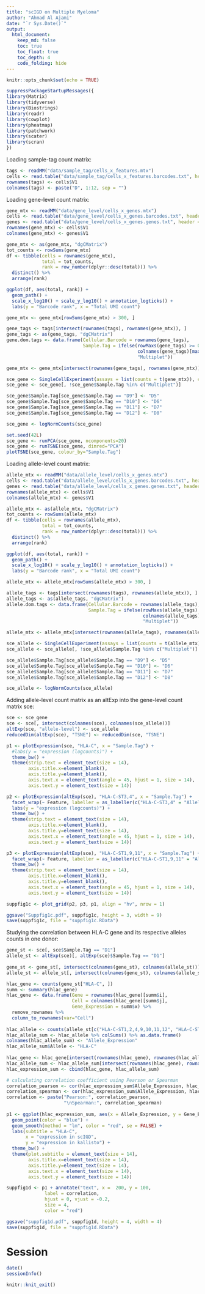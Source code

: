 ```yaml
---
title: "scIGD on Multiple Myeloma"
author: "Ahmad Al Ajami"
date: "`r Sys.Date()`"
output:
  html_document:
    keep_md: false
    toc: true
    toc_float: true
    toc_depth: 4
    code_folding: hide
---
```


```r
knitr::opts_chunk$set(echo = TRUE)
```

```r
suppressPackageStartupMessages({
library(Matrix)
library(tidyverse)
library(Biostrings)
library(readr)  
library(cowplot)
library(pheatmap)
library(patchwork)
library(scater)
library(scran)
})
```

Loading sample-tag count matrix:

```r
tags <- readMM("data/sample_tag/cells_x_features.mtx")
cells <- read.table("data/sample_tag/cells_x_features.barcodes.txt", header = FALSE)
rownames(tags) <- cells$V1
colnames(tags) <- paste("D", 1:12, sep = "")
```

Loading gene-level count matrix:

```r
gene_mtx <- readMM("data/gene_level/cells_x_genes.mtx")
cells <- read.table("data/gene_level/cells_x_genes.barcodes.txt", header = FALSE)
genes <- read.table("data/gene_level/cells_x_genes.genes.txt", header = FALSE)
rownames(gene_mtx) <- cells$V1
colnames(gene_mtx) <- genes$V1

gene_mtx <- as(gene_mtx, "dgCMatrix")
tot_counts <- rowSums(gene_mtx)
df <- tibble(cells = rownames(gene_mtx),
             total = tot_counts,
             rank = row_number(dplyr::desc(total))) %>%
  distinct() %>%
  arrange(rank)

ggplot(df, aes(total, rank)) +
  geom_path() +
  scale_x_log10() + scale_y_log10() + annotation_logticks() +
  labs(y = "Barcode rank", x = "Total UMI count")

gene_mtx <- gene_mtx[rowSums(gene_mtx) > 300, ]

gene_tags <- tags[intersect(rownames(tags), rownames(gene_mtx)), ]
gene_tags <- as(gene_tags, "dgCMatrix")
gene.dom.tags <- data.frame(Cellular.Barcode = rownames(gene_tags),
                            Sample.Tag = ifelse(rowMaxs(gene_tags) >= 0.7 * rowSums(gene_tags),
                                                colnames(gene_tags)[max.col(gene_tags)],
                                                "Multiplet"))

gene_mtx <- gene_mtx[intersect(rownames(gene_tags), rownames(gene_mtx)), ]

sce_gene <- SingleCellExperiment(assays = list(counts = t(gene_mtx)), colData = gene.dom.tags)
sce_gene <- sce_gene[, !sce_gene$Sample.Tag %in% c("Multiplet")]

sce_gene$Sample.Tag[sce_gene$Sample.Tag == "D9"] <- "D5"
sce_gene$Sample.Tag[sce_gene$Sample.Tag == "D10"] <- "D6"
sce_gene$Sample.Tag[sce_gene$Sample.Tag == "D11"] <- "D7"
sce_gene$Sample.Tag[sce_gene$Sample.Tag == "D12"] <- "D8"

sce_gene <- logNormCounts(sce_gene)

set.seed(42L)
sce_gene <- runPCA(sce_gene, ncomponents=20)
sce_gene <- runTSNE(sce_gene, dimred="PCA")
plotTSNE(sce_gene, colour_by="Sample.Tag")
```

Loading allele-level count matrix:

```r
allele_mtx <- readMM("data/allele_level/cells_x_genes.mtx")
cells <- read.table("data/allele_level/cells_x_genes.barcodes.txt", header = FALSE)
genes <- read.table("data/allele_level/cells_x_genes.genes.txt", header = FALSE)
rownames(allele_mtx) <- cells$V1
colnames(allele_mtx) <- genes$V1

allele_mtx <- as(allele_mtx, "dgCMatrix")
tot_counts <- rowSums(allele_mtx)
df <- tibble(cells = rownames(allele_mtx),
             total = tot_counts,
             rank = row_number(dplyr::desc(total))) %>%
  distinct() %>%
  arrange(rank)

ggplot(df, aes(total, rank)) +
  geom_path() +
  scale_x_log10() + scale_y_log10() + annotation_logticks() +
  labs(y = "Barcode rank", x = "Total UMI count")

allele_mtx <- allele_mtx[rowSums(allele_mtx) > 300, ]

allele_tags <- tags[intersect(rownames(tags), rownames(allele_mtx)), ]
allele_tags <- as(allele_tags, "dgCMatrix")
allele.dom.tags <- data.frame(Cellular.Barcode = rownames(allele_tags),
                              Sample.Tag = ifelse(rowMaxs(allele_tags) >= 0.7 * rowSums(allele_tags),
                                                  colnames(allele_tags)[max.col(allele_tags)],
                                                  "Multiplet"))

allele_mtx <- allele_mtx[intersect(rownames(allele_tags), rownames(allele_mtx)), ]

sce_allele <- SingleCellExperiment(assays = list(counts = t(allele_mtx)), colData = allele.dom.tags)
sce_allele <- sce_allele[, !sce_allele$Sample.Tag %in% c("Multiplet")]

sce_allele$Sample.Tag[sce_allele$Sample.Tag == "D9"] <- "D5"
sce_allele$Sample.Tag[sce_allele$Sample.Tag == "D10"] <- "D6"
sce_allele$Sample.Tag[sce_allele$Sample.Tag == "D11"] <- "D7"
sce_allele$Sample.Tag[sce_allele$Sample.Tag == "D12"] <- "D8"

sce_allele <- logNormCounts(sce_allele)
```

Adding allele-level count matrix as an altExp into the gene-level count matrix sce:

```r
sce <- sce_gene
sce <- sce[, intersect(colnames(sce), colnames(sce_allele))]
altExp(sce, "allele-level") <- sce_allele
reducedDim(altExp(sce), "TSNE") <- reducedDim(sce, "TSNE")
```

```r
p1 <- plotExpression(sce, "HLA-C", x = "Sample.Tag") + 
  #labs(y = "expression (logcounts)") + 
  theme_bw() +
  theme(strip.text = element_text(size = 14),
        axis.title.x=element_blank(),
        axis.title.y=element_blank(),
        axis.text.x = element_text(angle = 45, hjust = 1, size = 14),
        axis.text.y = element_text(size = 14))
```

```r
p2 <- plotExpression(altExp(sce), "HLA-C-ST3,4", x = "Sample.Tag") +
  facet_wrap(~ Feature, labeller = as_labeller(c("HLA-C-ST3,4" = "Allele I"))) +
  labs(y = "expression (logcounts)") + 
  theme_bw() +
  theme(strip.text = element_text(size = 14),
        axis.title.x=element_blank(),
        axis.title.y=element_text(size = 14),
        axis.text.x = element_text(angle = 45, hjust = 1, size = 14),
        axis.text.y = element_text(size = 14))

p3 <- plotExpression(altExp(sce), "HLA-C-ST1,9,11", x = "Sample.Tag") +
  facet_wrap(~ Feature, labeller = as_labeller(c("HLA-C-ST1,9,11" = "Allele II"))) +
  theme_bw() +
  theme(strip.text = element_text(size = 14),
        axis.title.x=element_blank(),
        axis.title.y=element_blank(),
        axis.text.x = element_text(angle = 45, hjust = 1, size = 14),
        axis.text.y = element_text(size = 14))

suppfig1c <- plot_grid(p2, p3, p1, align = "hv", nrow = 1)

ggsave("Suppfig1c.pdf", suppfig1c, height = 3, width = 9)
save(suppfig1c, file = "suppfig1c.RData")
```

Studying the correlation between HLA-C gene and its respective alleles counts in one donor:

```r
gene_st <- sce[, sce$Sample.Tag == "D1"]
allele_st <- altExp(sce)[, altExp(sce)$Sample.Tag == "D1"]
  
gene_st <- gene_st[, intersect(colnames(gene_st), colnames(allele_st))]
allele_st <- allele_st[, intersect(colnames(gene_st), colnames(allele_st))]

hlac_gene <- counts(gene_st["HLA-C", ])
summ <- summary(hlac_gene)
hlac_gene <- data.frame(Gene = rownames(hlac_gene)[summ$i],
                        Cell = colnames(hlac_gene)[summ$j],
                        Gene_Expression = summ$x) %>%
  remove_rownames %>%
  column_to_rownames(var="Cell")
  
hlac_allele <- counts(allele_st[c("HLA-C-ST1,2,4,9,10,11,12", "HLA-C-ST1,9,11", "HLA-C-STall"), ])
hlac_allele_sum <- hlac_allele %>% colSums() %>% as.data.frame()
colnames(hlac_allele_sum) <- "Allele_Expression"
hlac_allele_sum$Allele <- "HLA-C"
  
hlac_gene <- hlac_gene[intersect(rownames(hlac_gene), rownames(hlac_allele_sum)), ]
hlac_allele_sum <- hlac_allele_sum[intersect(rownames(hlac_gene), rownames(hlac_allele_sum)), ]
hlac_expression_sum <- cbind(hlac_gene, hlac_allele_sum)

# calculating correlation coefficient using Pearson or Spearman
correlation_pearson <- cor(hlac_expression_sum$Allele_Expression, hlac_expression_sum$Gene_Expression, method = "pearson") %>% round(., digits = 2)
correlation_spearman <- cor(hlac_expression_sum$Allele_Expression, hlac_expression_sum$Gene_Expression, method = "spearman") %>% round(., digits = 2)
correlation <- paste("Pearson:", correlation_pearson,
                     "\nSpearman:", correlation_spearman)
  
p1 <- ggplot(hlac_expression_sum, aes(x = Allele_Expression, y = Gene_Expression)) +
  geom_point(color = "blue") +
  geom_smooth(method = "lm", color = "red", se = FALSE) +
  labs(subtitle = "HLA-C",
       x = "expression in scIGD",
       y = "expression in kallisto") +
  theme_bw() + 
  theme(plot.subtitle = element_text(size = 14),
        axis.title.x=element_text(size = 14),
        axis.title.y=element_text(size = 14),
        axis.text.x = element_text(size = 14),
        axis.text.y = element_text(size = 14))

suppfig1d <- p1 + annotate("text", x =  200, y = 100,
              label = correlation, 
              hjust = 0, vjust = -0.2, 
              size = 4, 
              color = "red")

ggsave("suppfig1d.pdf", suppfig1d, height = 4, width = 4)
save(suppfig1d, file = "suppfig1d.RData")
```

# Session

```r
date()
sessionInfo()

knitr::knit_exit()
```
